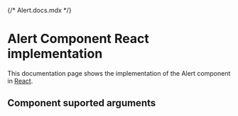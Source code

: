 {/* Alert.docs.mdx */}

<Meta of={Alert} />

# Alert Component React implementation
This documentation page shows the implementation of the Alert component in [React](https://react.dev/).

## Component suported arguments
<Primary />
<Controls />